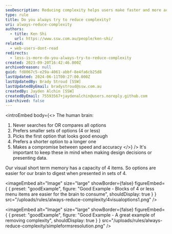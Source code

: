 ```yaml
---
seoDescription: Reducing complexity helps users make faster and more accurate decisions by presenting them with smaller sets of options
type: rule
title: Do you always try to reduce complexity?
uri: always-reduce-complexity
authors:
  - title: Ken Shi
    url: https://www.ssw.com.au/people/ken-shi/
related:
  - web-users-dont-read
redirects:
  - less-is-more-do-you-always-try-to-reduce-complexity
created: 2023-09-20T16:42:46.000Z
archivedreason: null
guid: fd8067c5-e29a-4061-abbf-8e4fa6cb25d8
lastUpdated: 2024-06-11T00:27:00.000Z
lastUpdatedBy: Brady Stroud [SSW]
lastUpdatedByEmail: bradystroud@ssw.com.au
createdBy: Jayden Alchin [SSW]
createdByEmail: 75593567+jaydenalchin@users.noreply.github.com
isArchived: false
---
```


<introEmbed
  body={<>
The human brain:

1. Never searches for OR compares all options
2. Prefers smaller sets of options (4 or less)
3. Picks the first option that looks good enough
4. Prefers a shorter option to a longer one
5. Makes a compromise between speed and accuracy
  </>}
/>
It's important to keep these in mind when making design decisions or presenting data.

Our visual short term memory has a capacity of 4 items. So options are easier for our brain to digest when presented in sets of 4.

<imageEmbed
  alt="Image"
  size="large"
  showBorder={false}
  figureEmbed={ {
    preset: "goodExample",
    figure: "Good Example - Blocks of 4 or less menu items are easier for the brain to consume",
    shouldDisplay: true
  } }
  src="/uploads/rules/always-reduce-complexity/4visualoptions1.png"
/>

<imageEmbed
  alt="Image"
  size="large"
  showBorder={false}
  figureEmbed={ {
    preset: "goodExample",
    figure: "Good Example - A great example of removing complexity",
    shouldDisplay: true
  } }
  src="/uploads/rules/always-reduce-complexity/simpleformsresolution.png"
/>
